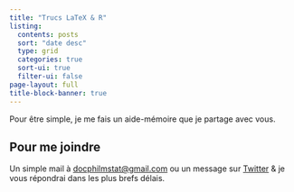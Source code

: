 ```yaml
---
title: "Trucs LaTeX & R"
listing:
  contents: posts
  sort: "date desc"
  type: grid
  categories: true
  sort-ui: true
  filter-ui: false
page-layout: full
title-block-banner: true
---
```

Pour être simple, je me fais un aide-mémoire que je partage avec vous.

:::{.callout-tip}
## Pour me joindre

Un simple mail à <a href="mailto:docphilmstat@gmail.com">docphilmstat@gmail.com</a> ou un message sur [Twitter](https://twitter.com/PhiippeMICHEL) & je vous répondrai dans les plus brefs délais.
:::
